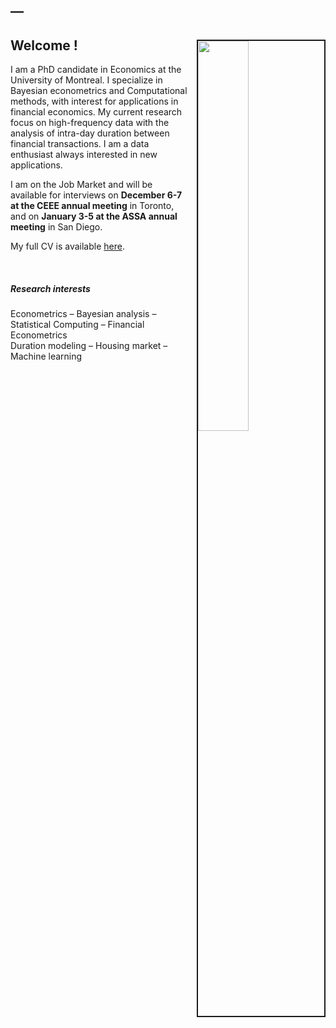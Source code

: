 ---
---

<img src="images/front.jpg" style="width:40%; border:2px solid; margin-left:15px; margin-top:15px" align="right">

<link rel="stylesheet" href="styles.css" type= "text/css">

## Welcome !

I am a PhD candidate in Economics at the University of Montreal.
I specialize in Bayesian econometrics and Computational methods, with interest for applications in financial economics.
My current research focus on high-frequency data with the analysis of intra-day duration between financial transactions.
I am a data enthusiast always interested in new applications.

I am on the Job Market and will be available for interviews on **December 6-7 at the CEEE annual meeting** in Toronto, and on **January 3-5 at the ASSA annual meeting** in San Diego.

My full CV is available [here](cv-samuel-gingras.pdf). 

&nbsp;

##### Research interests
Econometrics -- Bayesian analysis -- Statistical Computing -- Financial Econometrics  
Duration modeling -- Housing market -- Machine learning
